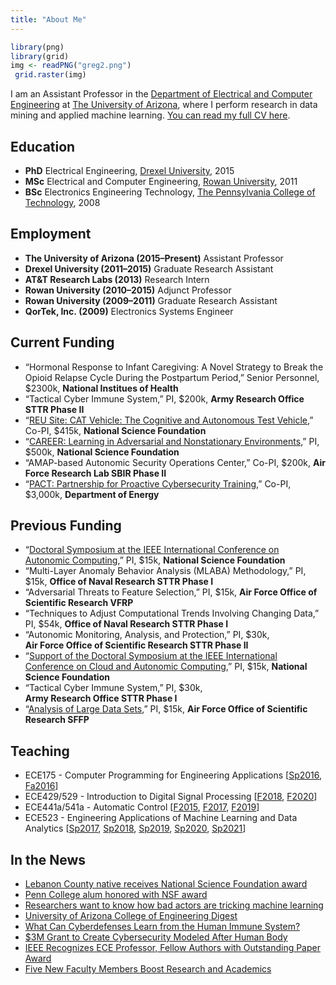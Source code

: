 ```yaml
---
title: "About Me"
---
```


```r
library(png)
library(grid)
img <- readPNG("greg2.png")
 grid.raster(img)
```

I am an Assistant Professor in the [Department of Electrical and Computer Engineering](https://ece.engineering.arizona.edu/) at [The University of Arizona](http://www.arizona.edu/), where I perform research in data mining and applied machine learning. [You can read my full CV here](ditzler-cv.pdf).


## Education 
- __PhD__ Electrical Engineering, [Drexel University](https://drexel.edu/), 2015
- __MSc__ Electrical and Computer Engineering, [Rowan University](http://rowan.edu/), 2011
- __BSc__ Electronics Engineering Technology, [The Pennsylvania College of Technology](https://www.pct.edu/), 2008

## Employment  
- __The University of Arizona (2015--Present)__ Assistant Professor
- __Drexel University (2011--2015)__ Graduate Research Assistant 
- __AT&T Research Labs (2013)__ Research Intern 
- __Rowan University (2010--2015)__ Adjunct Professor
- __Rowan University (2009--2011)__ Graduate Research Assistant
- __QorTek, Inc. (2009)__ Electronics Systems Engineer 

## Current Funding 
- "Hormonal Response to Infant Caregiving: A Novel Strategy to Break the Opioid Relapse Cycle During the Postpartum Period," 
   Senior Personnel, 
   $2300k, 
   __National Institues of Health__ 
- "Tactical Cyber Immune System," 
   PI, 
   $200k, 
   __Army Research Office STTR Phase II__ 
- "[REU Site: CAT Vehicle: The Cognitive and Autonomous Test Vehicle](https://www.nsf.gov/awardsearch/showAward?AWD_ID=1950359){target="_blank"}," 
   Co-PI, 
   $415k, 
   __National Science Foundation__ 
- "[CAREER: Learning in Adversarial and Nonstationary Environments](https://www.nsf.gov/awardsearch/showAward?AWD_ID=1943552&HistoricalAwards=false){target="_blank"}," 
   PI, 
   $500k, 
   __National Science Foundation__ 
- "AMAP-based Autonomic Security Operations Center," Co-PI, $200k, __Air Force Research Lab SBIR Phase II__ 
- "[PACT: Partnership for Proactive Cybersecurity Training](https://www.energy.gov/nnsa/nnsa-minority-serving-institution-partnership-program){target="_blank"}," Co-PI, $3,000k, __Department of Energy__ 

## Previous Funding 
- "[Doctoral Symposium at the IEEE International Conference on Autonomic Computing](https://www.nsf.gov/awardsearch/showAward?AWD_ID=1907321&HistoricalAwards=false){target="_blank"}," 
   PI, 
   $15k, 
   __National Science Foundation__ 
- "Multi-Layer Anomaly Behavior Analysis (MLABA) Methodology," 
   PI, 
   $15k, 
   __Office of Naval Research STTR Phase I__ 
- "Adversarial Threats to Feature Selection," 
   PI, 
   $15k, 
   __Air Force Office of Scientific Research VFRP__ 
- "Techniques to Adjust Computational Trends Involving Changing Data," 
   PI, 
  $54k, 
  __Office of Naval Research STTR Phase I__ 
- "Autonomic Monitoring, Analysis, and Protection," 
   PI, 
   $30k,  
   __Air Force Office of Scientific Research STTR Phase II__ 
- "[Support of the Doctoral Symposium at the IEEE International Conference on Cloud and Autonomic Computing](https://www.nsf.gov/awardsearch/showAward?AWD_ID=1740456&HistoricalAwards=false){target="_blank"}," 
   PI, 
   $15k, 
   __National Science Foundation__ 
- "Tactical Cyber Immune System," 
   PI, 
   $30k,  
   __Army Research Office STTR Phase I__ 
- "[Analysis of Large Data Sets](https://afsffp.sysplus.com/SFFP/awardees/2016.aspx){target="_blank"}," 
   PI, 
   $15k, 
   __Air Force Office of Scientific Research SFFP__ 



## Teaching 
- ECE175 - Computer Programming for Engineering Applications [[Sp2016](syllabus/ece175_sp2016.pdf){target="_blank"}, [Fa2016](syllabus/ece175_fa2016.pdf){target="_blank"}] 
- ECE429/529 - Introduction to Digital Signal Processing [[F2018](syllabus/ece429529_fa2018.pdf){target="_blank"}, [F2020](syllabus/ece429529_fa2020.pdf){target="_blank"}]
- ECE441a/541a - Automatic Control [[F2015](syllabus/ece441541_fa2015.pdf){target="_blank"}, [F2017](syllabus/ece441541_fa2017.pdf){target="_blank"}, [F2019](syllabus/ece441541_fa2019.pdf){target="_blank"}] 
- ECE523 - Engineering Applications of Machine Learning and Data Analytics  [[Sp2017](syllabus/ece523_sp2017.pdf){target="_blank"}, [Sp2018](syllabus/ece523_sp2018.pdf){target="_blank"}, [Sp2019](syllabus/ece523_sp2019.pdf){target="_blank"}, [Sp2020](syllabus/ece523_sp2020.pdf){target="_blank"}, [Sp2021](syllabus/ece523_sp2021.pdf){target="_blank"}] 


## In the News 
* [Lebanon County native receives National Science Foundation award](https://www.pennlive.com/news/2020/07/lebanon-county-native-receives-national-science-foundation-award.html){target="_blank"}
* [Penn College alum honored with NSF award](https://pctoday.pct.edu/penn-college-alum-honored-with-nsf-faculty-award/){target="_blank"}
* [Researchers want to know how bad actors are tricking machine learning](https://edscoop.com/university-arizona-machine-learning-algorithm-research/){target="_blank"}
* [University of Arizona College of Engineering Digest](https://news.engineering.arizona.edu/news/electrical-engineer-trains-computers-distinguish-between-friend-and-foe){target="_blank"}
* [What Can Cyberdefenses Learn from the Human Immune System?](https://www.govtech.com/news/What-Can-Cyberdefenses-Learn-from-the-Human-Immune-System.html){target="_blank"}
* [$3M Grant to Create Cybersecurity Modeled After Human Body](https://ece.engineering.arizona.edu/news-events/3m-grant-create-cybersecurity-modeled-after-human-body){target="_blank"}
* [IEEE Recognizes ECE Professor, Fellow Authors with Outstanding Paper Award](https://ece.engineering.arizona.edu/news-events/ieee-recognizes-ece-professor-fellow-authors-outstanding-paper-award){target="_blank"}
* [Five New Faculty Members Boost Research and Academics](https://ece.engineering.arizona.edu/news-events/five-new-faculty-members-boost-research-and-academics){target="_blank"}




